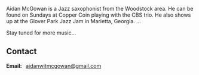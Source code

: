 <Container>
  
<Banner bgOverlay="transparent" children="&nbsp;" />

<p>Aidan McGowan is a Jazz saxophonist from the Woodstock area. He can be found on Sundays at Copper Coin playing with the CBS trio. He also shows up at the Glover Park Jazz Jam in Marietta, Georgia. ...</p>
<p>Stay tuned for more music...</p>

<Youtube url="https://www.youtube.com/watch?v=_sua2Itj-5o" />

<Shows shows={props.shows} />

## Contact

<!--
  The `id="contact"` attribute below is for creating internal anchor link.
  You can remove/change it, but make sure you edit the corresponding link
  in src/gatsby-theme-musician/config/navigation.yml
  See: https://learn.freecodecamp.org/responsive-web-design/basic-html-and-html5/link-to-internal-sections-of-a-page-with-anchor-elements/
-->

<div id="contact" className="text-center">
<strong>Email:&nbsp;&nbsp;</strong> <a href = "mailto:aidanwitmcgowan@gmail.com">aidanwitmcgowan@gmail.com</a>
<p />

</div>

</Container>
